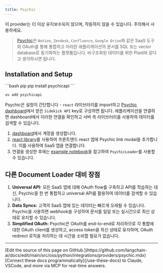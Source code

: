 ```yaml
---
title: Psychic
---
```


<Warning>
이 provider는 더 이상 유지보수되지 않으며, 작동하지 않을 수 있습니다. 주의해서 사용하세요.
</Warning>

>[Psychic](https://www.psychic.dev/)은 `Notion`, `Zendesk`,
> `Confluence`, `Google Drive`와 같은 SaaS 도구와 OAuth를 통해 통합하고
> 이러한 애플리케이션의 문서를 SQL 또는 vector database로 동기화하는 플랫폼입니다. 비구조화된 데이터를 위한 Plaid와 같다고 생각하시면 됩니다.

## Installation and Setup

<CodeGroup>
```bash pip
pip install psychicapi
```

```bash uv
uv add psychicapi
```
</CodeGroup>

Psychic은 설정이 간단합니다 - `react` 라이브러리를 import하고 [Psychic dashboard](https://dashboard.psychic.dev/)에서 받은 `Sidekick API` key로 구성하면 됩니다. 애플리케이션을 연결하면
dashboard에서 이러한 연결을 확인하고 서버 측 라이브러리를 사용하여 데이터를 검색할 수 있습니다.

1. [dashboard](https://dashboard.psychic.dev/)에서 계정을 생성합니다.
2. [react library](https://docs.psychic.dev/sidekick-link)를 사용하여 프론트엔드 react 앱에 Psychic link modal을 추가합니다. 이를 사용하여 SaaS 앱을 연결합니다.
3. 연결을 생성한 후에는 [example notebook](/oss/python/integrations/document_loaders/psychic)을 참고하여 `PsychicLoader`를 사용할 수 있습니다.


## 다른 Document Loader 대비 장점

1.	**Universal API:** 모든 SaaS 앱에 대해 OAuth flow를 구축하고 API를 학습하는 대신, Psychic을 한 번 통합하고 universal API를 활용하여 데이터를 검색할 수 있습니다.
2.	**Data Syncs:** 고객의 SaaS 앱에 있는 데이터는 빠르게 오래될 수 있습니다. Psychic을 사용하면 webhook을 구성하여 문서를 일일 또는 실시간으로 최신 상태로 유지할 수 있습니다.
3.	**Simplified OAuth:** Psychic은 OAuth를 end-to-end로 처리하므로 각 통합에 대한 OAuth client를 생성하고, access token을 최신 상태로 유지하며, OAuth redirect 로직을 처리하는 데 시간을 소비할 필요가 없습니다.

---

<Callout icon="pen-to-square" iconType="regular">
    [Edit the source of this page on GitHub.](https://github.com/langchain-ai/docs/edit/main/src/oss/python/integrations/providers/psychic.mdx)
</Callout>
<Tip icon="terminal" iconType="regular">
    [Connect these docs programmatically](/use-these-docs) to Claude, VSCode, and more via MCP for    real-time answers.
</Tip>
